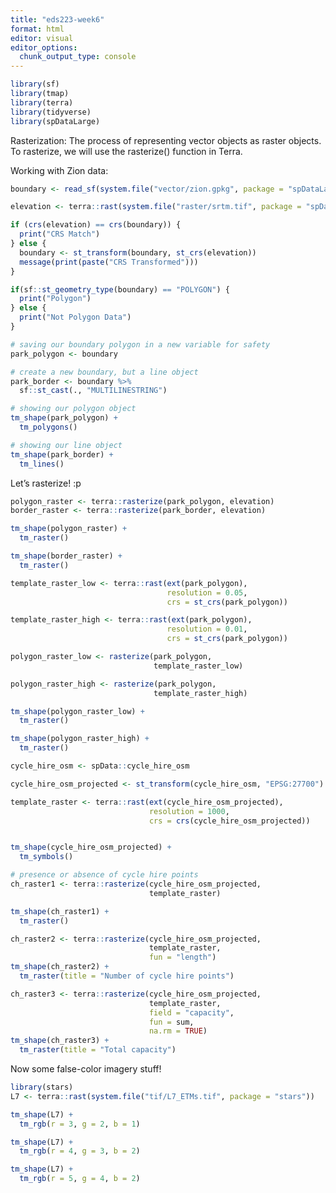 ```yaml
---
title: "eds223-week6"
format: html
editor: visual
editor_options: 
  chunk_output_type: console
---
```


```r
library(sf)
library(tmap)
library(terra)
library(tidyverse)
library(spDataLarge)
```

Rasterization: The process of representing vector objects as raster objects.
To rasterize, we will use the rasterize() function in Terra. 

Working with Zion data:

```r
boundary <- read_sf(system.file("vector/zion.gpkg", package = "spDataLarge"))

elevation <- terra::rast(system.file("raster/srtm.tif", package = "spDataLarge"))

if (crs(elevation) == crs(boundary)) {
  print("CRS Match")
} else {
  boundary <- st_transform(boundary, st_crs(elevation))
  message(print(paste("CRS Transformed")))
}
```

```r
if(sf::st_geometry_type(boundary) == "POLYGON") {
  print("Polygon")
} else {
  print("Not Polygon Data")
}
```

```r
# saving our boundary polygon in a new variable for safety
park_polygon <- boundary

# create a new boundary, but a line object
park_border <- boundary %>%
  sf::st_cast(., "MULTILINESTRING")

```

```r
# showing our polygon object
tm_shape(park_polygon) +
  tm_polygons()
```

```r
# showing our line object
tm_shape(park_border) +
  tm_lines()
```

Let's rasterize! :p

```r
polygon_raster <- terra::rasterize(park_polygon, elevation)
border_raster <- terra::rasterize(park_border, elevation)

tm_shape(polygon_raster) +
  tm_raster()

tm_shape(border_raster) +
  tm_raster()
```

```r
template_raster_low <- terra::rast(ext(park_polygon),
                                   resolution = 0.05,
                                   crs = st_crs(park_polygon))

template_raster_high <- terra::rast(ext(park_polygon),
                                   resolution = 0.01,
                                   crs = st_crs(park_polygon))
```

```r
polygon_raster_low <- rasterize(park_polygon,
                                template_raster_low)

polygon_raster_high <- rasterize(park_polygon,
                                template_raster_high)
```

```r
tm_shape(polygon_raster_low) +
  tm_raster()
```

```r
tm_shape(polygon_raster_high) +
  tm_raster()
```

```r
cycle_hire_osm <- spData::cycle_hire_osm

cycle_hire_osm_projected <- st_transform(cycle_hire_osm, "EPSG:27700")

template_raster <- terra::rast(ext(cycle_hire_osm_projected),
                               resolution = 1000,
                               crs = crs(cycle_hire_osm_projected))


tm_shape(cycle_hire_osm_projected) +
  tm_symbols()
```

```r
# presence or absence of cycle hire points
ch_raster1 <- terra::rasterize(cycle_hire_osm_projected,
                               template_raster)

tm_shape(ch_raster1) +
  tm_raster()

ch_raster2 <- terra::rasterize(cycle_hire_osm_projected,
                               template_raster,
                               fun = "length")
tm_shape(ch_raster2) +
  tm_raster(title = "Number of cycle hire points")

ch_raster3 <- terra::rasterize(cycle_hire_osm_projected,
                               template_raster,
                               field = "capacity",
                               fun = sum,
                               na.rm = TRUE)
tm_shape(ch_raster3) +
  tm_raster(title = "Total capacity")
```

Now some false-color imagery stuff!

```r
library(stars)
L7 <- terra::rast(system.file("tif/L7_ETMs.tif", package = "stars"))

tm_shape(L7) +
  tm_rgb(r = 3, g = 2, b = 1)

tm_shape(L7) +
  tm_rgb(r = 4, g = 3, b = 2)

tm_shape(L7) +
  tm_rgb(r = 5, g = 4, b = 2)
```























